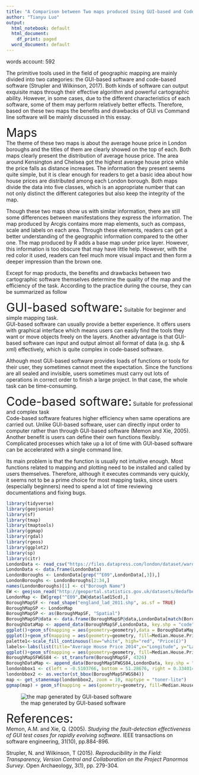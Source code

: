 ```yaml
---
title: "A Comparison between Two maps produced Using GUI-based and Code-based Software"
author: "Tianyu Luo"
output:
  html_notebook: default
  html_document:
    df_print: paged
  word_document: default
---
```

words account: 592

The primitive tools used in the field of geographic mapping are mainly divided into two categories: the GUI-based software and code-based software (Strupler and Wilkinson, 2017). Both kinds of software can output exquisite maps through their effective algorithm and powerful cartographic ability. However, in some cases, due to the different characteristics of each software, some of them may perform relatively better effects. Therefore, based on these two maps the benefits and drawbacks of GUI vs Command line software will be mainly discussed in this essay.

<font size = 6>Maps</font>  
The theme of these two maps is about the average house price in London boroughs and the titles of them are clearly showed on the top of each. Both maps clearly present the distribution of average house price. The area around Kensington and Chelsea got the highest average house price while the price falls as distance increases. The information they present seems quite simple, but it is clear enough for readers to get a basic idea about how house prices are distributed among each London borough. Both maps divide the data into five classes, which is an appropriate number that can not only distinct the different categories but also keep the integrity of the map. 

Though these two maps show us with similar information, there are still some differences between manifestations they express the information. The map produced by Arcgis contains more map elements, such as compass, scale and labels on each area. Through these elements, readers can get a better understanding of the geographic information compared to the other one. The map produced by R adds a base map under price layer. However, this information is too obscure that may have little help. However, with the red color it used, readers can feel much more visual impact and then form a deeper impression than the brown one.

Except for map products, the benefits and drawbacks between two cartographic software themselves determine the quality of the map and the efficiency of the task. According to the practice during the course, they can be summarized as follow

<font size = 6>GUI-based software:</font> Suitable for beginner and simple mapping task.  
GUI-based software can usually provide a better experience. It offers users with graphical interface which means users can easily find the tools they want or move objects freely on the layers. Another advantage is that GUI-based software can input and output almost all format of data (e.g. shp & xml) effectively, which is quite complex in code-based software.

Although most GUI-based software provides loads of functions or tools for their user, they sometimes cannot meet the expectation. Since the functions are all sealed and invisible, users sometimes must carry out lots of operations in correct order to finish a large project. In that case, the whole task can be time-consuming.

<font size = 6>Code-based software:</font> Suitable for professional and complex task  
Code-based software features higher efficiency when same operations are carried out. Unlike GUI-based software, user can directly input order to computer rather than through GUI-based software (Memon and Xie, 2005). Another benefit is users can define their own functions flexibly. Complicated processes which take up a lot of time with GUI-based software can be accelerated with a single command line.

Its main problem is that the function is usually not intuitive enough. Most functions related to mapping and plotting need to be installed and called by users themselves. Therefore, although it executes commands very quickly, it seems not to be a prime choice for most mapping tasks, since users (especially beginners) need to spend a lot of time reviewing documentations and fixing bugs. 

```r
library(tidyverse)
library(geojsonio)
library(sf)
library(tmap)
library(tmaptools)
library(ggmap)
library(rgdal)
library(rgeos)
library(ggplot2)
library(sp)
library(citr)
LondonData <- read_csv("https://files.datapress.com/london/dataset/ward-profiles-and-atlas/2015-09-24T14:21:24/ward-profiles-excel-version.csv", na = "n/a")
LondonData <- data.frame(LondonData)
LondonBoroughs <- LondonData[grep("^E09",LondonData[,3]),]
LondonBoroughs <- LondonBoroughs[2:34,]
names(LondonBoroughs)[1] <- c("Borough Name")
EW <- geojson_read("http://geoportal.statistics.gov.uk/datasets/8edafbe3276d4b56aec60991cbddda50_2.geojson", what = "sp")
LondonMap <- EW[grep("^E09",EW@data$lad15cd),]
BoroughMapSF <- read_shape("england_lad_2011.shp", as.sf = TRUE)
BoroughMapSP <- LondonMap
BoroughMapSP <- as(BoroughMapSF, "Spatial")
BoroughMapSP@data <- data.frame(BoroughMapSP@data,LondonData[match(BoroughMapSP@data[,"code"],LondonData[,"New.code"]),])
BoroughDataMap <- append_data(BoroughMapSF,LondonData, key.shp = "code", key.data = "New.code", ignore.duplicates = TRUE)
ggplot()+geom_sf(mapping = aes(geometry=geometry),data = BoroughDataMap)+theme_minimal()
ggplot()+geom_sf(mapping = aes(geometry=geometry, fill=Median.House.Price...U.00A3.....2014),data = BoroughDataMap)+theme_minimal()
palette1<-scale_fill_continuous(low="white", high="red", "Price(£)")
labels<-labs(list(title="Average House Price 2014",x="Longitude", y="Latitude"))
ggplot()+geom_sf(mapping = aes(geometry=geometry, fill=Median.House.Price...U.00A3.....2014),data = BoroughDataMap)+theme_minimal()+palette1+labels
BoroughMapSFWGS84 <- st_transform(BoroughMapSF, 4326)
BoroughDataMap <- append_data(BoroughMapSFWGS84,LondonData, key.shp = "code", key.data = "New.code", ignore.duplicates = TRUE)
londonbbox1 <- c(left = -0.5103766, bottom = 51.28676, right = 0.3340146, top = 51.69187)
londonbbox2 <- as.vector(st_bbox(BoroughMapSFWGS84))
map <- get_stamenmap(londonbbox2, zoom = 10, maptype = "toner-lite")
ggmap(map) + geom_sf(mapping = aes(geometry=geometry, fill=Median.House.Price...U.00A3.....2014),data = BoroughDataMap, inherit.aes = FALSE,alpha=0.7)+theme_minimal()+palette1+labels
```
![the map generated by GUI-based software](GUI-based generated.png)

<font size = 6>References:</font>  
Memon, A.M. and Xie, Q. (2005). *Studying the fault-detection effectiveness of GUI test cases for rapidly evolving software*. IEEE transactions on software engineering, 31(10), pp.884-896.

Strupler, N. and Wilkinson, T (2015). *Reproducibility in the Field: Transparency, Version Control and Collaboration on the Project Panormos Survey*. Open Archaeology, 3(1), pp. 279-304.
